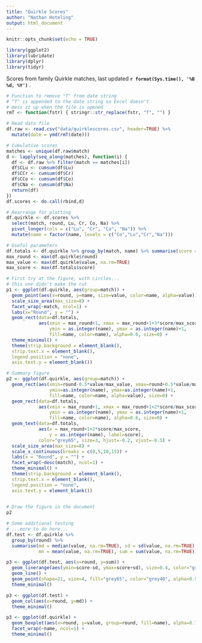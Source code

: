 ```yaml
---
title: "Quirkle Scores"
author: "Nathan Hoteling"
output: html_document
---
```


```r
knitr::opts_chunk$set(echo = TRUE)

library(ggplot2)
library(lubridate)
library(dplyr)
library(tidyr)
```

Scores from family Quirkle matches, last updated <b> `r format(Sys.time(), '%B %d, %Y')` </b>.

```r
# Function to remove "T" from date string
# "T" is appended to the date string so Excel doesn't
# mess it up when the file is opened
rmT <- function(fstr) { stringr::str_replace(fstr, "T", "") }

# Read data file
df.raw <- read.csv("data/quirklescores.csv", header=TRUE) %>%
  mutate(date = ymd(rmT(date)))

# Cumulative scores
matches <- unique(df.raw$match)
d <- lapply(seq_along(matches), function(i) {
  df <- df.raw %>% filter(match == matches[i])
  df$CLu <- cumsum(df$Lu)
  df$CCr <- cumsum(df$Cr)
  df$CCo <- cumsum(df$Co)
  df$CNa <- cumsum(df$Na)
  return(df)
})
df.scores <- do.call(rbind,d)

# Rearrange for plotting
df.quirkle <- df.scores %>% 
  select(match, round, Lu, Cr, Co, Na) %>%
  pivot_longer(cols = c("Lu", "Cr", "Co", "Na")) %>%
  mutate(name = factor(name, levels = c("Co","Lu","Cr","Na")))
```


```r
# Useful parameters
df.totals <- df.quirkle %>% group_by(match, name) %>% summarise(score = sum(value, na.rm=TRUE))
max_round <- max(df.quirkle$round)
max_value <- max(df.quirkle$value, na.rm=TRUE)
max_score <- max(df.totals$score)

# First try at the figure, with circles... 
# this one didn't make the cut
p1 <- ggplot(df.quirkle, aes(group=match)) +
  geom_point(aes(x=round, y=name, size=value, color=name, alpha=value)) +
  scale_size_area(max_size=8) +
  facet_wrap(~match, ncol=1) +
  labs(x="Round", y = "") +
  geom_rect(data=df.totals, 
            aes(xmin = max_round+1, xmax = max_round+1+3*score/max_score,
                ymin = as.integer(name), ymax = as.integer(name)+1,
                fill=name, color=name), alpha=0.6, size=0) +
  theme_minimal() +
  theme(strip.background = element_blank(),
  strip.text.x = element_blank(),
  legend.position = "none",
  axis.text.y = element_blank())

# Summary figure
p2 <- ggplot(df.quirkle, aes(group=match)) +
  geom_rect(aes(xmin=round-0.5*value/max_value, xmax=round+0.5*value/max_value, 
                ymin=as.integer(name), ymax=as.integer(name)+1, 
                fill=name, color=name, alpha=value), size=0) +
  geom_rect(data=df.totals, 
            aes(xmin = max_round+1, xmax = max_round+1+2*score/max_score,
                ymin = as.integer(name), ymax = as.integer(name)+1,
                fill=name, color=name), alpha=0.6, size=0) +
  geom_text(data=df.totals, 
            aes(x = max_round+1+2*score/max_score,
                y = as.integer(name), label=score), 
            color="grey65", size=3, hjust=-0.2, vjust=-0.5) +
  scale_size_area(max_size=8) +
  scale_x_continuous(breaks = c(0,5,10,15)) +
  labs(x = "Round", y = "") +
  facet_wrap(~desc(match), ncol=1) +
  theme_minimal() +
  theme(strip.background = element_blank(),
  strip.text.x = element_blank(),
  legend.position = "none",
  axis.text.y = element_blank())
  
```

```r
# Draw the figure in the document
p2
```

```r
# Some additional testing
# ...more to do here...
df.test <- df.quirkle %>% 
  group_by(round) %>% 
  summarise(md = median(value, na.rm=TRUE), sd = sd(value, na.rm=TRUE),
            mn = mean(value, na.rm=TRUE), sum = sum(value, na.rm=TRUE))

p3 <- ggplot(df.test, aes(x=round, y=sum)) + 
  geom_linerange(aes(ymin=score-sd, ymax=score+sd), size=0.4, color="grey65") +
  geom_line() +
  geom_point(shape=21, size=4, fill="grey65", color="grey40", alpha=0.9) +
  theme_minimal()

p3 <- ggplot(df.test) +
  geom_col(aes(x=round, y=md)) +
  theme_minimal()

p3 <- ggplot(df.quirkle) +
  geom_boxplot(aes(x=round, y=value, group=round, fill=name), alpha=0.7) +
  facet_wrap(~name, ncol=1) +
  theme_minimal()
```



